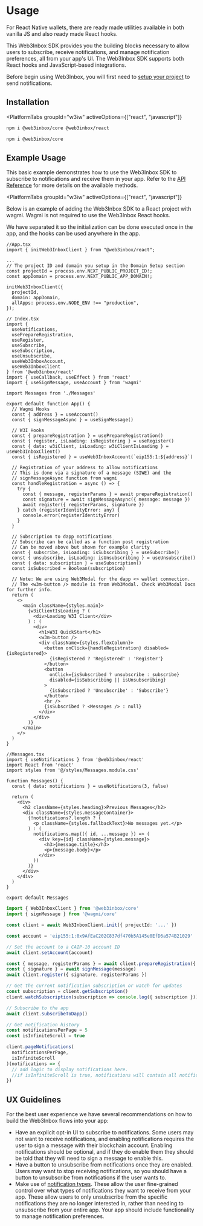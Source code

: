 
# Usage

For React Native wallets, there are ready made utilities available in both vanilla JS and also ready made React hooks.

This Web3Inbox SDK provides you the building blocks necessary to allow users to subscribe, receive notifications, and manage notification preferences, all from your app's UI. The Web3Inbox SDK supports both React hooks and JavaScript-based integrations.

Before begin using Web3Inbox, you will first need to [setup your project](../cloud-setup) to send notifications.

## Installation

<PlatformTabs
	groupId="w3iw"
	activeOptions={["react", "javascript"]}
>
<PlatformTabItem value="react">

```bash npm2yarn
npm i @web3inbox/core @web3inbox/react
```

</PlatformTabItem>
<PlatformTabItem value="javascript">

```bash npm2yarn
npm i @web3inbox/core
```

</PlatformTabItem>
</PlatformTabs>

## Example Usage

This basic example demonstrates how to use the Web3Inbox SDK to subscribe to notifications and receive them in your app. Refer to the [API Reference](./api) for more details on the available methods.

<PlatformTabs
	groupId="w3iw"
	activeOptions={["react", "javascript"]}
>
<PlatformTabItem value="react">

Below is an example of adding the Web3Inbox SDK to a React project with wagmi. Wagmi is not required to use the Web3Inbox React hooks.

We have separated it so the initialization can be done executed once in the app, and the hooks can be used anywhere in the app.

```tsx
//App.tsx
import { initWeb3InboxClient } from "@web3inbox/react";

...
// The project ID and domain you setup in the Domain Setup section
const projectId = process.env.NEXT_PUBLIC_PROJECT_ID!;
const appDomain = process.env.NEXT_PUBLIC_APP_DOMAIN!;

initWeb3InboxClient({
  projectId,
  domain: appDomain,
  allApps: process.env.NODE_ENV !== "production",
});

```

```tsx
// Index.tsx
import {
  useNotifications,
  usePrepareRegistration,
  useRegister,
  useSubscribe,
  useSubscription,
  useUnsubscribe,
  useWeb3InboxAccount,
  useWeb3InboxClient
} from '@web3inbox/react'
import { useCallback, useEffect } from 'react'
import { useSignMessage, useAccount } from 'wagmi'

import Messages from './Messages'

export default function App() {
  // Wagmi Hooks
  const { address } = useAccount()
  const { signMessageAsync } = useSignMessage()

  // W3I Hooks
  const { prepareRegistration } = usePrepareRegistration()
  const { register, isLoading: isRegistering } = useRegister()
  const { data: w3iClient, isLoading: w3iClientIsLoading } = useWeb3InboxClient()
  const { isRegistered } = useWeb3InboxAccount(`eip155:1:${address}`)

  // Registration of your address to allow notifications
  // This is done via a signature of a message (SIWE) and the
  // signMessageAsync function from wagmi
  const handleRegistration = async () => {
    try {
      const { message, registerParams } = await prepareRegistration()
      const signature = await signMessageAsync({ message: message })
      await register({ registerParams, signature })
    } catch (registerIdentityError: any) {
      console.error(registerIdentityError)
    }
  }

  // Subscription to dapp notifications
  // Subscribe can be called as a function post registration
  // Can be moved above but shown for example clarity
  const { subscribe, isLoading: isSubscribing } = useSubscribe()
  const { unsubscribe, isLoading: isUnsubscribing } = useUnsubscribe()
  const { data: subscription } = useSubscription()
  const isSubscribed = Boolean(subscription)

  // Note: We are using Web3Modal for the dapp <> wallet connection.
  // The <w3m-button /> module is from Web3Modal. Check Web3Modal Docs for further info.
  return (
    <>
      <main className={styles.main}>
        {w3iClientIsLoading ? (
          <div>Loading W3I Client</div>
        ) : (
          <div>
            <h1>W3I QuickStart</h1>
            <w3m-button />
            <div className={styles.flexColumn}>
              <button onClick={handleRegistration} disabled={isRegistered}>
                {isRegistered ? 'Registered' : 'Register'}
              </button>
              <button
                onClick={isSubscribed ? unsubscribe : subscribe}
                disabled={isSubscribing || isUnsubscribing}
              >
                {isSubscribed ? 'Unsubscribe' : 'Subscribe'}
              </button>
              <hr />
              {isSubscribed ? <Messages /> : null}
            </div>
          </div>
        )}
      </main>
    </>
  )
}
```

```tsx
//Messages.tsx
import { useNotifications } from '@web3inbox/react'
import React from 'react'
import styles from '@/styles/Messages.module.css'

function Messages() {
  const { data: notifications } = useNotifications(3, false)

  return (
    <div>
      <h2 className={styles.heading}>Previous Messages</h2>
      <div className={styles.messageContainer}>
        {!notifications?.length ? (
          <p className={styles.fallbackText}>No messages yet.</p>
        ) : (
          notifications.map(({ id, ...message }) => (
            <div key={id} className={styles.message}>
              <h3>{message.title}</h3>
              <p>{message.body}</p>
            </div>
          ))
        )}
      </div>
    </div>
  )
}

export default Messages
```

</PlatformTabItem>
<PlatformTabItem value="javascript">

```ts
import { Web3InboxClient } from '@web3inbox/core'
import { signMessage } from '@wagmi/core'

const client = await Web3InboxClient.init({ projectId: '...' })

const account = 'eip155:1:0x9AfEaC202C837df470b5A145e0EfD6a574B21029'

// Set the account to a CAIP-10 account ID
await client.setAccount(account)

const { message, registerParams } = await client.prepareRegistration({ account })
const { signature } = await signMessage(message)
await client.register({ signature, registerParams })

// Get the current notification subscription or watch for updates
const subscription = client.getSubscription()
client.watchSubscription(subscription => console.log({ subscription }))

// Subscribe to the app
await client.subscribeToDapp()

// Get notification history
const notificationsPerPage = 5
const isInfiniteScroll = true

client.pageNotifications(
  notificationsPerPage,
  isInfiniteScroll
)(notifications => {
  // add logic to display notifications here.
  //if isInfiniteScroll is true, notifications will contain all notifications fetched so far, else it will only fetch current page
})
```

</PlatformTabItem>
</PlatformTabs>

## UX Guidelines

For the best user experience we have several recommendations on how to build the Web3Inbox flows into your app:

- Have an explicit opt-in UI to subscribe to notifications. Some users may not want to receive notifications, and enabling notifications requires the user to sign a message with their blockchain account. Enabling notifications should be optional, and if they do enable them they should be told that they will need to sign a message to enable this.
- Have a button to unsubscribe from notifications once they are enabled. Users may want to stop receiving notifications, so you should have a button to unsubscribe from notifications if the user wants to.
- Make use of [notification types](../cloud-setup#notification-types). These allow the user fine-grained control over what types of notifications they want to receive from your app. These allow users to only unsubscribe from the specific notifications they are no longer interested in, rather than needing to unsubscribe from your entire app. Your app should include functionality to manage notification preferences.
